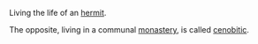 {{move to Wiktionary}}

Living the life of an [[hermit]]. 

The opposite, living in a communal [[monastery]], is called [[cenobitic]].